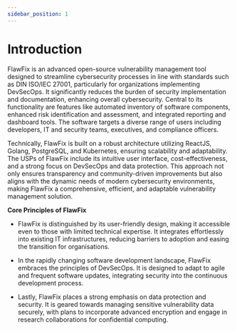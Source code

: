 ```yaml
---
sidebar_position: 1
---
```



# Introduction

FlawFix is an advanced open-source vulnerability management tool designed to streamline cybersecurity processes in line with standards such as DIN ISO/IEC 27001, particularly for organizations implementing DevSecOps. It significantly reduces the burden of security implementation and documentation, enhancing overall cybersecurity.
Central to its functionality are features like automated inventory of software components, enhanced risk identification and assessment, and integrated reporting and dashboard tools. The software targets a diverse range of users including developers, IT and security teams, executives, and compliance officers.
  
Technically, FlawFix is built on a robust architecture utilizing ReactJS, Golang, PostgreSQL, and Kubernetes, ensuring scalability and adaptability.
The USPs of FlawFix include its intuitive user interface, cost-effectiveness, and a strong focus on DevSecOps and data protection. This approach not only ensures transparency and community-driven improvements but also aligns with the dynamic needs of modern cybersecurity environments, making FlawFix a comprehensive, efficient, and adaptable vulnerability management solution.

**Core Principles of FlawFix**  

* FlawFix is distinguished by its user-friendly design, making it accessible even to those with limited technical expertise. It integrates effortlessly into existing IT infrastructures, reducing barriers to adoption and easing the transition for organisations.

* In the rapidly changing software development landscape, FlawFix embraces the principles of DevSecOps. It is designed to adapt to agile and frequent software updates, integrating security into the continuous development process.

* Lastly, FlawFix places a strong emphasis on data protection and security. It is geared towards managing sensitive vulnerability data securely, with plans to incorporate advanced encryption and engage in research collaborations for confidential computing.